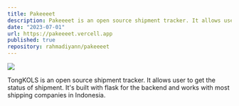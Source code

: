 ```yaml
---
title: Pakeeeet
description: Pakeeeet is an open source shipment tracker. It allows user to get the status of shipment. It's built with flask for the backend and works with most shipping companies in Indonesia.
date: "2023-07-01"
url: https://pakeeeet.vercell.app
published: true
repository: rahmadiyann/pakeeeet
---
```



[![](https://unkey.dev/images/landing/app.png)](https://pakeeeet.vercell.app)

TongKOLS is an open source shipment tracker. It allows user to get the status of shipment. It's built with flask for the backend and works with most shipping companies in Indonesia.
